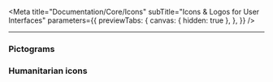 


<Meta
  title="Documentation/Core/Icons"
  subTitle="Icons & Logos for User Interfaces"
  parameters={{
    previewTabs: {
      canvas: { hidden: true },
    },
  }}
/>

<hr />

<!---
 <IconsComponent />
-->

<h3>Pictograms</h3>
<IconList iconsReact={pictograms} metadata={metadata} />
<h3>Humanitarian icons</h3>
<IconList iconsReact={humanitarianIcons} metadata={metadataHumanitarianIcons} />
